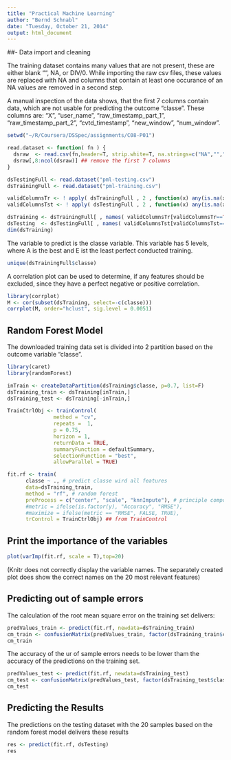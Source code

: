```yaml
---
title: "Practical Machine Learning"
author: "Bernd Schnabl"
date: "Tuesday, October 21, 2014"
output: html_document
---
```



##- Data import and cleaning

The training dataset contains many values that are not present, 
these are either blank "", NA, or DIV/0.
While importing the raw csv files, these values are replaced with NA 
and columns that contain at least one occurance of an NA values are removed in a second step. 

A manual inspection of the data shows, that the first 7 columns contain data, which are not usable for predicting the outcome "classe". These columns are: "X", "user_name", "raw_timestamp_part_1", "raw_timestamp_part_2", "cvtd_timestamp", "new_window", "num_window".


```r
setwd("~/R/Coursera/DSSpec/assignments/C08-P01")

read.dataset <- function( fn ) {
  dsraw  <- read.csv(fn,header=T, strip.white=T, na.strings=c("NA","","DIV/0!"), sep=",")
  dsraw[,8:ncol(dsraw)] ## remove the first 7 columns
}

dsTestingFull <- read.dataset("pml-testing.csv")
dsTrainingFull <- read.dataset("pml-training.csv")

validColumnsTr <- ! apply( dsTrainingFull , 2 , function(x) any(is.na(x)) )
validColumnsTst <- ! apply( dsTestingFull , 2 , function(x) any(is.na(x)) )

dsTraining <- dsTrainingFull[ , names( validColumnsTr[validColumnsTr==TRUE])]
dsTesting  <- dsTestingFull[ , names( validColumnsTst[validColumnsTst==TRUE])]
dim(dsTraining)

```


The variable to predict is the classe variable. This variable has 5 levels, where A is the best and E ist the least perfect conducted training.

```r
unique(dsTrainingFull$classe)
```


A correlation plot can be used to determine, if any features should be excluded, 
since they have a perfect negative or positive correlation.

```r
library(corrplot)
M <- cor(subset(dsTraining, select=-c(classe)))
corrplot(M, order="hclust", sig.level = 0.0051)
```



## Random Forest Model

The downloaded training data set is divided into 2 partition based on the outcome variable "classe". 


```r
library(caret)
library(randomForest)

inTrain <- createDataPartition(dsTraining$classe, p=0.7, list=F)
dsTraining_train <- dsTraining[inTrain,]
dsTraining_test <- dsTraining[-inTrain,]

TrainCtrlObj <- trainControl(
               method = "cv", 
               repeats =  1,
               p = 0.75, 
               horizon = 1,
               returnData = TRUE,
               summaryFunction = defaultSummary,
               selectionFunction = "best",
               allowParallel = TRUE)

fit.rf <- train(
      classe ~ ., # predict classe wird all features
      data=dsTraining_train,
      method = "rf", # random forest
      preProcess = c("center", "scale", "knnImpute"), # principle component analysis "pca"
      #metric = ifelse(is.factor(y), "Accuracy", "RMSE"),   
      #maximize = ifelse(metric == "RMSE", FALSE, TRUE),
      trControl = TrainCtrlObj) ## from TrainControl

```


## Print the importance of the variables
```r
plot(varImp(fit.rf, scale = T),top=20)
```
(Knitr does not correctly display the variable names. The separately created plot does show the correct names on the 20 most relevant features)

## Predicting out of sample errors

The calculation of the root mean square error on the training set delivers:
```r

predValues_train <- predict(fit.rf, newdata=dsTraining_train)
cm_train <- confusionMatrix(predValues_train, factor(dsTraining_train$classe))
cm_train

```

The accuracy of the ur of sample errors needs to be lower tham the 
accuracy of the predictions on the training set.

```r

predValues_test <- predict(fit.rf, newdata=dsTraining_test)
cm_test <- confusionMatrix(predValues_test, factor(dsTraining_test$classe))
cm_test

```

## Predicting the Results 

The predictions on the testing dataset with the 20 samples based on the random forest model delivers these results

```r
res <- predict(fit.rf, dsTesting)
res
```

